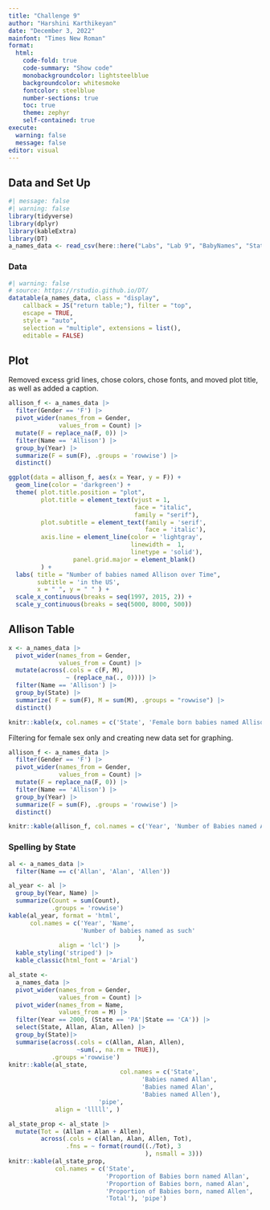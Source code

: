 ```yaml
---
title: "Challenge 9"
author: "Harshini Karthikeyan"
date: "December 3, 2022"
mainfont: "Times New Roman"
format: 
  html:
    code-fold: true
    code-summary: "Show code"
    monobackgroundcolor: lightsteelblue
    backgroundcolor: whitesmoke
    fontcolor: steelblue
    number-sections: true
    toc: true
    theme: zephyr
    self-contained: true
execute: 
  warning: false
  message: false
editor: visual
---
```


## Data and Set Up

```r
#| message: false
#| warning: false
library(tidyverse)
library(dplyr)
library(kableExtra)
library(DT)
a_names_data <- read_csv(here::here("Labs", "Lab 9", "BabyNames", "StateNames_A.csv"))
```

### Data

```r
#| warning: false
# source: https://rstudio.github.io/DT/
datatable(a_names_data, class = "display",
    callback = JS("return table;"), filter = "top",
    escape = TRUE,
    style = "auto",
    selection = "multiple", extensions = list(),
    editable = FALSE)
```

## Plot

Removed excess grid lines, chose colors, chose fonts, and moved plot title, as well as added a caption.

```r
allison_f <- a_names_data |>
  filter(Gender == 'F') |>
  pivot_wider(names_from = Gender, 
              values_from = Count) |>
  mutate(F = replace_na(F, 0)) |>
  filter(Name == 'Allison') |>
  group_by(Year) |>
  summarize(F = sum(F), .groups = 'rowwise') |>
  distinct()

ggplot(data = allison_f, aes(x = Year, y = F)) +
  geom_line(color = 'darkgreen') +
  theme( plot.title.position = "plot",
         plot.title = element_text(vjust = 1,
                                   face = "italic",
                                   family = "serif"),
         plot.subtitle = element_text(family = 'serif',
                                      face = 'italic'), 
         axis.line = element_line(color = 'lightgray',
                                  linewidth =  1,
                                  linetype = 'solid'),
                  panel.grid.major = element_blank()
         ) +
  labs( title = "Number of babies named Allison over Time",
        subtitle = 'in the US',
        x = " ", y = " " ) +
  scale_x_continuous(breaks = seq(1997, 2015, 2)) +
  scale_y_continuous(breaks = seq(5000, 8000, 500))
```

## Allison Table

```r
x <- a_names_data |>   
  pivot_wider(names_from = Gender, 
              values_from = Count) |>
  mutate(across(.cols = c(F, M),
                ~ (replace_na(., 0)))) |>
  filter(Name == 'Allison') |>
  group_by(State) |>
  summarize( F = sum(F), M = sum(M), .groups = "rowwise") |>
  distinct()

knitr::kable(x, col.names = c('State', 'Female born babies named Allison', 'Male born babies named Allison'), 'pipe', align = 'lccr')
```

Filtering for female sex only and creating new data set for graphing.

```r
allison_f <- a_names_data |>
  filter(Gender == 'F') |>
  pivot_wider(names_from = Gender, 
              values_from = Count) |>
  mutate(F = replace_na(F, 0)) |>
  filter(Name == 'Allison') |>
  group_by(Year) |>
  summarize(F = sum(F), .groups = 'rowwise') |>
  distinct()

knitr::kable(allison_f, col.names = c('Year', 'Number of Babies named Allison'), 'pipe', align = 'lc')
```

### Spelling by State

```r
al <- a_names_data |>
  filter(Name == c('Allan', 'Alan', 'Allen'))

al_year <- al |>
  group_by(Year, Name) |>
  summarize(Count = sum(Count),
            .groups = 'rowwise') 
kable(al_year, format = 'html',
      col.names = c('Year', 'Name',
                    'Number of babies named as such'
                                    ),
              align = 'lcl') |>
  kable_styling('striped') |>
  kable_classic(html_font = 'Arial')
```

```r
al_state <- 
  a_names_data |>
  pivot_wider(names_from = Gender, 
              values_from = Count) |>
  pivot_wider(names_from = Name, 
              values_from = M) |> 
  filter(Year == 2000, (State == 'PA'|State == 'CA')) |>
  select(State, Allan, Alan, Allen) |>
  group_by(State)|>
  summarise(across(.cols = c(Allan, Alan, Allen), 
                   ~sum(., na.rm = TRUE)),
            .groups ='rowwise')
knitr::kable(al_state,
                               col.names = c('State',
                                     'Babies named Allan',
                                     'Babies named Alan',
                                     'Babies named Allen'),
                         'pipe',
             align = 'lllll', )

```

```r
al_state_prop <- al_state |> 
  mutate(Tot = (Allan + Alan + Allen),
         across(.cols = c(Allan, Alan, Allen, Tot),
                .fns = ~ format(round((./Tot), 3
                                      ), nsmall = 3)))
knitr::kable(al_state_prop,
             col.names = c('State',
                           'Proportion of Babies born named Allan',
                           'Proportion of Babies born, named Alan',
                           'Proportion of Babies born, named Allen',
                           'Total'), 'pipe')
```
